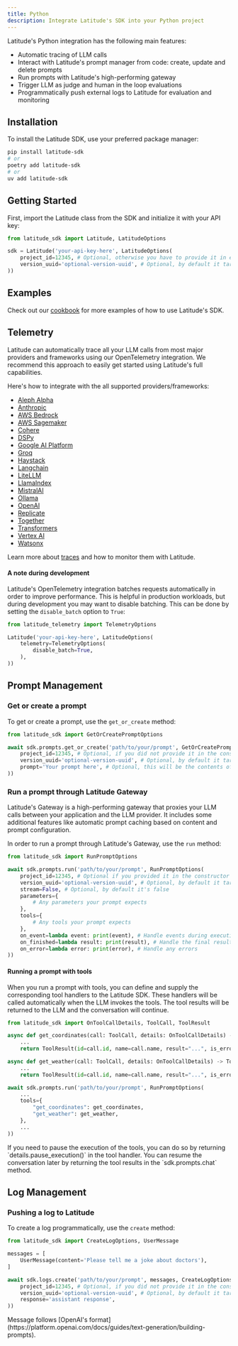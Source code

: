 ```yaml
---
title: Python
description: Integrate Latitude's SDK into your Python project
---
```


Latitude's Python integration has the following main features:

- Automatic tracing of LLM calls
- Interact with Latitude's prompt manager from code: create, update and delete prompts
- Run prompts with Latitude's high-performing gateway
- Trigger LLM as judge and human in the loop evaluations
- Programmatically push external logs to Latitude for evaluation and monitoring

## Installation

To install the Latitude SDK, use your preferred package manager:

```bash
pip install latitude-sdk
# or
poetry add latitude-sdk
# or
uv add latitude-sdk
```

## Getting Started

First, import the Latitude class from the SDK and initialize it with your API key:

```python
from latitude_sdk import Latitude, LatitudeOptions

sdk = Latitude('your-api-key-here', LatitudeOptions(
    project_id=12345, # Optional, otherwise you have to provide it in each method
    version_uuid='optional-version-uuid', # Optional, by default it targets the latest live version
))
```

## Examples

Check out our [cookbook](/guides/cookbook/overview#python) for more examples of how to use Latitude's SDK.

## Telemetry

Latitude can automatically trace all your LLM calls from most major providers and frameworks
using our OpenTelemetry integration. We recommend this approach to easily get
started using Latitude's full capabilities.

Here's how to integrate with the all supported providers/frameworks:

- [Aleph Alpha](/guides/sdk/telemetry/aleph-alpha)
- [Anthropic](/guides/sdk/telemetry/anthropic)
- [AWS Bedrock](/guides/sdk/telemetry/aws-bedrock)
- [AWS Sagemaker](/guides/sdk/telemetry/aws-sagemaker)
- [Cohere](/guides/sdk/telemetry/cohere)
- [DSPy](/guides/sdk/telemetry/dspy)
- [Google AI Platform](/guides/sdk/telemetry/google-ai-platform)
- [Groq](/guides/sdk/telemetry/groq)
- [Haystack](/guides/sdk/telemetry/haystack)
- [Langchain](/guides/sdk/telemetry/langchain)
- [LiteLLM](/guides/sdk/telemetry/litellm)
- [LlamaIndex](/guides/sdk/telemetry/llamaindex)
- [MistralAI](/guides/sdk/telemetry/mistralai)
- [Ollama](/guides/sdk/telemetry/ollama)
- [OpenAI](/guides/sdk/telemetry/openai)
- [Replicate](/guides/sdk/telemetry/replicate)
- [Together](/guides/sdk/telemetry/together)
- [Transformers](/guides/sdk/telemetry/transformers)
- [Vertex AI](/guides/sdk/telemetry/vertex-ai)
- [Watsonx](/guides/sdk/telemetry/watsonx)

Learn more about [traces](/guides/traces/overview) and how to monitor them with Latitude.

#### A note during development

Latitude's OpenTelemetry integration batches requests automatically in order to
improve performance. This is helpful in production workloads, but during
development you may want to disable batching. This can be done by setting the
`disable_batch` option to `True`:

```python
from latitude_telemetry import TelemetryOptions

Latitude('your-api-key-here', LatitudeOptions(
    telemetry=TelemetryOptions(
        disable_batch=True,
    ),
))
```

## Prompt Management

### Get or create a prompt

To get or create a prompt, use the `get_or_create` method:

```python
from latitude_sdk import GetOrCreatePromptOptions

await sdk.prompts.get_or_create('path/to/your/prompt', GetOrCreatePromptOptions(
    project_id=12345, # Optional, if you did not provide it in the constructor
    version_uuid='optional-version-uuid', # Optional, by default it targets the latest live version
    prompt='Your prompt here', # Optional, this will be the contents of your prompt if it does not exist
))
```

### Run a prompt through Latitude Gateway

Latitude's Gateway is a high-performing gateway that proxies your LLM calls
between your application and the LLM provider. It includes some additional
features like automatic prompt caching based on content and prompt
configuration.

In order to run a prompt through Latitude's Gateway, use the `run` method:

```python
from latitude_sdk import RunPromptOptions

await sdk.prompts.run('path/to/your/prompt', RunPromptOptions(
    project_id=12345, # Optional if you provided it in the constructor
    version_uuid='optional-version-uuid', # Optional, by default it targets the latest live version
    stream=False, # Optional, by default it's false
    parameters={
        # Any parameters your prompt expects
    },
    tools={
        # Any tools your prompt expects
    },
    on_event=lambda event: print(event), # Handle events during execution
    on_finished=lambda result: print(result), # Handle the final result
    on_error=lambda error: print(error), # Handle any errors
))
```

#### Running a prompt with tools

When you run a prompt with tools, you can define and supply the corresponding
tool handlers to the Latitude SDK. These handlers will be called automatically
when the LLM invokes the tools. The tool results will be returned to the LLM
and the conversation will continue.

```python
from latitude_sdk import OnToolCallDetails, ToolCall, ToolResult

async def get_coordinates(call: ToolCall, details: OnToolCallDetails) -> ToolResult:
    ...
    return ToolResult(id=call.id, name=call.name, result="...", is_error=False)

async def get_weather(call: ToolCall, details: OnToolCallDetails) -> ToolResult:
    ...
    return ToolResult(id=call.id, name=call.name, result="...", is_error=False)

await sdk.prompts.run('path/to/your/prompt', RunPromptOptions(
    ...
    tools={
        "get_coordinates": get_coordinates,
        "get_weather": get_weather,
    },
    ...
))
```

<Note>
  If you need to pause the execution of the tools, you can do so by returning
  `details.pause_execution()` in the tool handler. You can resume the
  conversation later by returning the tool results in the `sdk.prompts.chat`
  method.
</Note>

## Log Management

### Pushing a log to Latitude

To create a log programmatically, use the `create` method:

```python
from latitude_sdk import CreateLogOptions, UserMessage

messages = [
    UserMessage(content='Please tell me a joke about doctors'),
]

await sdk.logs.create('path/to/your/prompt', messages, CreateLogOptions(
    project_id=12345, # Optional, if you did not provide it in the constructor
    version_uuid='optional-version-uuid', # Optional, by default it targets the latest live version
    response='assistant response',
))
```

<Note>
  Message follows [OpenAI's
  format](https://platform.openai.com/docs/guides/text-generation/building-prompts).
</Note>
